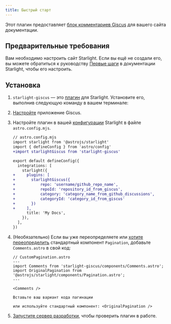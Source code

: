 ```yaml
---
title: Быстрый старт
---
```


Этот плагин предоставляет [блок комментариев Giscus](https://giscus.app) для вашего сайта документации.

## Предварительные требования

Вам необходимо настроить сайт Starlight. Если вы ещё не создали его, вы можете обратиться к руководству [Первые шаги](https://starlight.astro.build/ru/getting-started/) в документации Starlight, чтобы его настроить.

## Установка


<Steps>

1. `starlight-giscus` — это [плагин](https://starlight.astro.build/reference/plugins/) для Starlight. Установите его, выполнив следующую команду в вашем терминале:

    <PackageManagers pkg="starlight-giscus"  />

2. [Настройте](https://giscus.app) приложение Giscus.

3. Настройте плагин в вашей [конфигурации](https://starlight.astro.build/ru/reference/configuration/#plugins) Starlight в файле `astro.config.mjs`.

    ```diff lang="js"
    // astro.config.mjs
    import starlight from '@astrojs/starlight'
    import { defineConfig } from 'astro/config'
    +import starlightGiscus from 'starlight-giscus'

    export default defineConfig({
      integrations: [
        starlight({
    +     plugins: [
    +       starlightGiscus({
    +           repo: 'username/github_repo_name',
    +           repoId: 'repository_id_from_giscus',
    +           category: 'category_name_from_github_discussions',
    +           categoryId: 'category_id_from_giscus'
    +       })
    +     ],
          title: 'My Docs',
        }),
      ],
    })
    ```

4. (Необязательно) Если вы уже переопределяете или [хотите переопределить](https://starlight.astro.build/ru/reference/configuration/#components) стандартный компонент `Pagination`, добавьте `Comments.astro` в свой код:

    ```astro
    // CustomPagination.astro
    ---
    import Comments from 'starlight-giscus/components/Comments.astro';
    import OriginalPagination from '@astrojs/starlight/components/Pagination.astro';
    ---

    <Comments />

    Вставьте ваш вариант кода пагинации

    или используйте стандартный компонент: <OriginalPagination />
    ```

5. [Запустите сервер разработки](https://starlight.astro.build/getting-started/#start-the-development-server), чтобы проверить плагин в работе.

</Steps>

